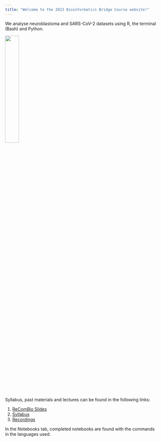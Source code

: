 ```yaml
---
title: "Welcome to the 2023 Bioinformatics Bridge Course website!"
---
```


We analyse neuroblastoma and SARS-CoV-2 datasets using R, the terminal (Bash) and Python.

<img src="images/neuroblastoma_PDQ.png" style="width:30%">

Syllabus, past materials and lectures can be found in the following links:

1) [ReComBio Slides](https://docs.google.com/presentation/d/12SRZvPIyyqakpi4PASBkZc0hAlBhHBzw/edit#slide=id.p1)
2) [Syllabus](https://drive.google.com/drive/u/0/folders/112uVPnDxn77N8NuXTLIpo83VoILpCW-F)
3) [Recordings](https://drive.google.com/drive/u/0/folders/1GzV2gBVUNHlpKLPrYDvTS07DxeUAw6Td)

In the Notebooks tab, completed notebooks are found with the commands in the languages used.

